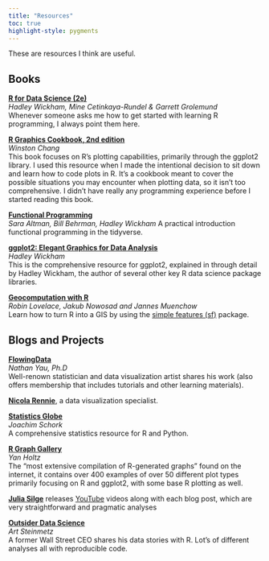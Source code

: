 ```yaml
---
title: "Resources"
toc: true
highlight-style: pygments
---
```


These are resources I think are useful.

## Books

[**R for Data Science (2e)**](https://r4ds.hadley.nz/)\
*Hadley Wickham, Mine Cetinkaya-Rundel & Garrett Grolemund*\
Whenever someone asks me how to get started with learning R programming, I always point them here.

[**R Graphics Cookbook, 2nd edition**](https://r-graphics.org/)\
*Winston Chang*\
This book focuses on R's plotting capabilities, primarily through the ggplot2 library. I used this resource when I made the intentional decision to sit down and learn how to code plots in R. It's a cookbook meant to cover the possible situations you may encounter when plotting data, so it isn't too comprehensive. I didn't have really any programming experience before I started reading this book.

[**Functional Programming**](https://dcl-prog.stanford.edu/)\
*Sara Altman, Bill Behrman, Hadley Wickham*
A practical introduction functional programming in the tidyverse.

[**ggplot2: Elegant Graphics for Data Analysis**](https://ggplot2-book.org/)\
*Hadley Wickham*\
This is the comprehensive resource for ggplot2, explained in through detail by Hadley Wickham, the author of several other key R data science package libraries.

[**Geocomputation with R**](https://r.geocompx.org/)\
*Robin Lovelace, Jakub Nowosad and Jannes Muenchow*\
Learn how to turn R into a GIS by using the [simple features (sf)](https://r-spatial.github.io/sf/) package.

## Blogs and Projects

[**FlowingData**](https://flowingdata.com/)\
*Nathan Yau, Ph.D*\
Well-renown statistician and data visualization artist shares his work (also offers membership that includes tutorials and other learning materials).

[**Nicola Rennie**](https://nrennie.rbind.io/), a data visualization specialist.

[**Statistics Globe**](https://statisticsglobe.com/)\
*Joachim Schork*\
A comprehensive statistics resource for R and Python.

[**R Graph Gallery**](https://r-graph-gallery.com/)\
*Yan Holtz*\
The "most extensive compilation of R-generated graphs" found on the internet, it contains over 400 examples of over 50 different plot types primarily focusing on R and ggplot2, with some base R plotting as well.

[**Julia Silge**](https://juliasilge.com/blog/) releases [YouTube](https://www.youtube.com/channel/UCTTBgWyJl2HrrhQOOc710kA) videos along with each blog post, which are very straightforward and pragmatic analyses

[**Outsider Data Science**](https://outsiderdata.blog/)\
*Art Steinmetz*\
A former Wall Street CEO shares his data stories with R. Lot's of different analyses all with reproducible code.
